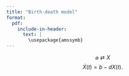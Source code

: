 ```yaml
---
title: "Birth-death model"
format: 
  pdf: 
    include-in-header: 
      text: |
        \usepackage{amssymb}
---
```


$$
\varnothing \rightleftarrows X
$$
$$
\dot{X} \left ( t \right ) = b - d X \left ( t \right ).
$$
